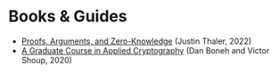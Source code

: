 # Books & Guides

- [Proofs, Arguments, and Zero-Knowledge](https://people.cs.georgetown.edu/jthaler/ProofsArgsAndZK.pdf) (Justin Thaler, 2022)
- [A Graduate Course in Applied Cryptography](http://toc.cryptobook.us/book.pdf) (Dan Boneh and Victor Shoup, 2020)
